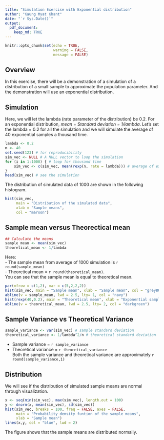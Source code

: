 ```yaml
---
title: "Simulation Exercise with Exponential distribution"
author: "Kaung Myat Khant"
date: "`r Sys.Date()`"
output:
  pdf_document:
    keep_md: TRUE
---
```


```r
knitr::opts_chunk$set(echo = TRUE,
                      warning = FALSE,
                      message = FALSE)
```

## Overview

In this exercise, there will be a demonstration of a simulation of a distribution of a small sample to approximate the population parameter. And the demonstration will use an exponential distribution.

## Simulation

Here, we will let the lambda (rate parameter of the distribution) be 0.2. For an exponential distribution, *mean = Standard deviation = 1/lambda*. Let's set the lambda = 0.2 for all the simulation and we will simulate the average of 40 exponential samples a thousand time.

```r
lambda <- 0.2
n <- 40
set.seed(123) # for reproducibility
sim_vec <- NULL # A NULL vector to loop the simulation
for (i in 1:1000) { # loop for thousand time
    sim_vec <- c(sim_vec, mean(rexp(n, rate = lambda))) # average of exponential samples
}
head(sim_vec) # see the simulation
```

The distribution of simulated data of 1000 are shown in the following histogram.

```r
hist(sim_vec, 
     main = "Distribution of the simulated data", 
     xlab = "Sample means",
     col = "maroon")
```

## Sample mean versus Theorectical mean

```r
## Calculate the means
sample_mean <- mean(sim_vec)
theoretical_mean <- 1/lambda
```

Here:\
- The sample mean from average of 1000 simulation is `r round(sample_mean)`\
- Theoretical mean = `r round(theoretical_mean)`.\
You can see that the sample mean is equal to theoretical mean.

```r
par(mfrow = c(1,2), mar = c(5,2,2,2))
hist(sim_vec, main = "Sample mean", xlab = "Sample mean", col = "grey80")
abline(v = sample_mean, lwd = 2.5, lty= 1, col = "navy")
hist(rexp(40,0.2), main = "Theoretical mean", xlab = "Exponential samples", col = "grey80")
abline(v = theoretical_mean, lwd = 2.5, lty= 2, col = "darkgreen")
```

## Sample Variance vs Theoretical Variance

```r
sample_variance <- var(sim_vec) # sample standard deviation
theoretical_variance <- 1/lambda^2/n # theoretical standard deviation
```

-   Sample variance = `r sample_variance`\
-   Theoretical variance = `r theoretical_variance`\
    Both the sample variance and theoretical variance are approximately `r round(sample_variance,1)`

## Distribution

We will see if the distribution of simulated sample means are normal through visualization.

```r
x <- seq(min(sim_vec), max(sim_vec), length.out = 100)
y <- dnorm(x, mean(sim_vec), sd(sim_vec))
hist(sim_vec, breaks = 100, freq = FALSE, axes = FALSE,
     main = "Probability density funtion of the sample means",
     xlab = "Sample mean")
lines(x,y, col = "blue", lwd = 2)
```

The figure shows that the sample means are distributed normally.  

